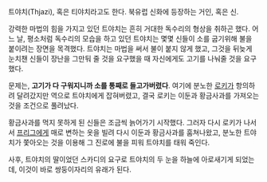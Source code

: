 트야치(Thjazi), 혹은 티야치라고도 한다. 북유럽 신화에 등장하는 거인, 혹은 신.

강력한 마법의 힘을 가지고 있던 트야치는 흔히 거대한 독수리의 형상을 취하곤 했다. 어느 날, 평소처럼 독수리의 모습을 하고 있던 트야치는 몇몇 신들이 소를 굽기위해 불을 붙이려는 장면을 목격했다. 트야치는 마법을 써서 불이 붙지 않게 했고, 그것을 뒤늦게 눈치챈 신들이 장난을 그만둬 줄 것을 요구했을 때 자신에게도 고기를 나눠줄 것을 요구했다.

문제는, '''고기가 다 구워지니까 소를 통째로 들고가버렸다'''. 여기에 분노한 [[로키]]가 항의하려 달려갔지만 역으로 트야치에게 잡혀버렸고, 결국 로키는 이둔과 황금사과를 가져오는 것을 조건으로 풀려났다.

황금사과를 먹지 못하게 된 신들은 조금씩 늙어가기 시작했다. 그러자 다시 로키가 나서서 [[프리그]]에게 매로 변하는 옷을 빌려 다시 이둔과 황금사과를 훔쳐나왔고, 분노한 트야치가 쫓아오는 것을 이용해 그 진로에 불을 피워 트야치를 태워 죽인다.

사후, 트야치의 딸이었던 스카디의 요구로 트야치의 두 눈을 하늘에 아로새기게 되었는데, 이것이 바로 쌍둥이자리의 유래가 된다.
